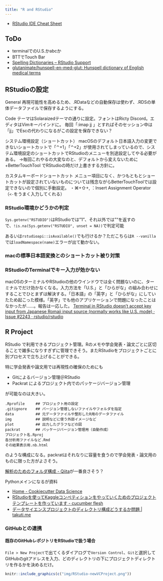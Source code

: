 ```yaml
---
title: "R and RStudio"
---
```


- [RStudio IDE Cheat Sheet](https://github.com/rstudio/cheatsheets/raw/master/rstudio-ide.pdf)

## ToDo

- terminalでのU.S.かabcか
- BTTでTouch Bar
- [Spelling Dictionaries – RStudio Support](https://support.rstudio.com/hc/en-us/articles/200551916#custom?version=1.1.463&mode=desktop)
- [glutanimate/hunspell-en-med-glut: Hunspell dictionary of English medical terms](https://github.com/glutanimate/hunspell-en-med-glut)

## RStudioの設定

General
再現可能性を高めるため、.RDataなどの自動保存は使わず、.RDSの単体データファイルで保存するようにする。

Code
テーマはSolaraizedテーマの通りに設定。フォントはRicty Discord。エディタはVimキーバインドに。
毎回「:imap jj <Esc>」とすればそのセッション中は「jj」でEscの代わりになるがこの設定を保存できない？

システム環境設定（ショートカット）
macOSのデフォルト日本語入力の変更できないショートカットで「⌃+1」「⌃+2」が使用されてしまっているので、システム環境設定のショートカットでRStudioのメニューを別途設定してやる必要がある。
→毎回これやるの大変なのと、デフォルトから変えないために +BetterTouchTool でRStudioの時だけ上書きする方針に。

カスタムキーボードショートカット
メニュー項目になく、かつもともとショートカットが設定されていないものについては残念ながらBetterTouchToolでは設定できないので個別に手動設定。
・⌘+⇧+, ：Insert Assignment Operator （`<-`をうまく入力してくれる）

### RStudio環境かどうかの判定

`Sys.getenv("RSTUDIO")`はRStudioでは"1"、それ以外では""を返すので、`!is.na(Sys.getenv("RSTUDIO", unset = NA))`で判定可能

あるいは`rstudioapi::isAvailable()`でも行けるか？ただこちらは`R --vanilla`では`loadNamespace(name)`エラーが出て動かない。

### macの標準日本語変換とのショートカット被り対策

### RStudioのTerminalでキー入力が効かない

macOSのターミナルやRStudioの他のウインドウでは全く問題ないのに、ターミナルでだけ効かなくなる。入力方法を「U.S.」と「ひらがな」の組み合わせにすることでひとまずは解決する。「日本語」の「英字」と「ひらがな」にしていたため起こった模様。「英字」でも他のアプリケーションで問題になったことはなかったが……。報告は一応した。
[Terminal in RStudio doesn't accept key input from Japanese Romaji input source (normally works like U.S. mode) · Issue #2243 · rstudio/rstudio](https://github.com/rstudio/rstudio/issues/2243)



## R Project

RStudio で利用できるプロジェクト管理。Rのメモや学会発表・論文ごとに区切ることで雑多になりすぎずに管理できそう。またRStudioをプロジェクトごとに別プロセスで立ち上げることができる。

特に学会発表や論文用では再現性の確保のためにも

- Gitによるバージョン管理＠RStudio
- Packrat によるプロジェクト内でのパッケージバージョン管理

が可能なのは大きい。


    .Rprofile     ## プロジェクト用の設定
    .gitignore    ## バージョン管理しないファイルやフォルダを指定
    data          ## 元データファイルや整形したR用のデータファイル
    img           ## 説明などに使う外部イメージなど
    plot          ## 出力したグラフなどの図
    packrat       ## パッケージバージョン管理用（自動作成）
    プロジェクト名.Rproj
    各分析用ファイルなど.Rmd
    その結果表示用.nb.html

のような構成になる。packratはそれなりに容量を食うので学会発表・論文用のものに限った方がよさそう。

[解析のためのフォルダ構成 - Qiita](https://qiita.com/sshojiro/items/2f2720ba7697e8758855)が一番良さそう？

Pythonメインになるが資料

- [Home - Cookiecutter Data Science](https://drivendata.github.io/cookiecutter-data-science/)
- [RStudioを使ってKaggleコンペティションをやっていくためのプロジェクトテンプレートを作っています - cucumber flesh](https://uribo.hatenablog.com/entry/2017/07/25/073200)
- [データサイエンスプロジェクトのディレクトリ構成どうするか問題 | takuti.me](https://takuti.me/note/data-science-project-structure/)

### GitHubとの連携

#### 既存のGitHubレポジトリをRStudioで扱う場合

`File > New Project`で出てくるダイアログで`Version Control`、`Git`と選択してGitHubのgitアドレスを入力、どのディレクトリの下にプロジェクトディレクトリを作るかを決めるだけ。

```r
knitr::include_graphics(c("img/RStudio-newVCProject.png"))
```

